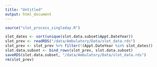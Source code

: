 ---
title: "Untitled"
output: html_document
---

```{r cars}
source("slot_process_singleday.R")

slot_dates <- sort(unique(slot.data.subset$Appt.DateYear))
slot_prev <- readRDS("/data/Ambulatory/Data/slot_data.rds")
slot_prev <- slot_prev %>% filter(!(Appt.DateYear %in% slot_dates))
slot.data.subset <- bind_rows(slot_prev, slot.data.subset)
saveRDS(slot.data.subset, "/data/Ambulatory/Data/slot_data.rds")
rm(slot_prev)

```

